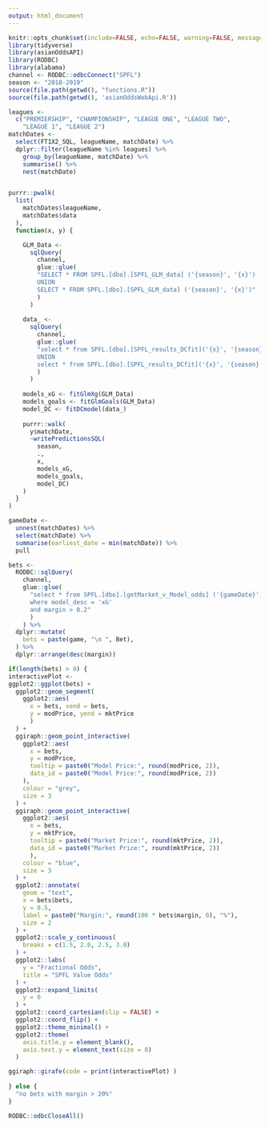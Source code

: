 ```yaml
---
output: html_document
---
```


```r
knitr::opts_chunk$set(include=FALSE, echo=FALSE, warning=FALSE, message=FALSE)
library(tidyverse)
library(asianOddsAPI)
library(RODBC)
library(alabama)
channel <- RODBC::odbcConnect("SPFL")
season <- "2018-2019"
source(file.path(getwd(), "functions.R"))
source(file.path(getwd(), 'asianOddsWebApi.R'))
```

```r
leagues <- 
  c("PREMIERSHIP", "CHAMPIONSHIP", "LEAGUE ONE", "LEAGUE TWO",
    "LEAGUE 1", "LEAGUE 2")
matchDates <-
  select(FT1X2_SQL, leagueName, matchDate) %>% 
  dplyr::filter(leagueName %in% leagues) %>% 
    group_by(leagueName, matchDate) %>% 
    summarise() %>% 
    nest(matchDate)


purrr::pwalk(
  list(
    matchDates$leagueName,
    matchDates$data
  ),
  function(x, y) {

    GLM_Data <- 
      sqlQuery(
        channel, 
        glue::glue(
        "SELECT * FROM SPFL.[dbo].[SPFL_GLM_data] ('{season}', '{x}') 
        UNION 
        SELECT * FROM SPFL.[dbo].[SPFL_GLM_data] ('{season}', '{x}')"
        )
      )
    
    data_ <- 
      sqlQuery(
        channel,
        glue::glue(
        "select * from SPFL.[dbo].[SPFL_results_DCfit]('{x}', '{season}') 
        UNION
        select * from SPFL.[dbo].[SPFL_results_DCfit]('{x}', '{season}')"
        )
      )
    
    models_xG <- fitGlmXg(GLM_Data)
    models_goals <- fitGlmGoals(GLM_Data)
    model_DC <- fitDCmodel(data_)
    
    purrr::walk(
      y$matchDate,
      ~writePredictionsSQL(
        season,
        ., 
        x, 
        models_xG, 
        models_goals, 
        model_DC)
    )
  }
)
```



```r
gameDate <-  
  unnest(matchDates) %>% 
  select(matchDate) %>% 
  summarise(earliest_date = min(matchDate)) %>%  
  pull

bets <- 
  RODBC::sqlQuery(
    channel, 
    glue::glue(
      "select * from SPFL.[dbo].[getMarket_v_Model_odds] ('{gameDate}') 
      where model_desc = 'xG' 
      and margin > 0.2"
      )
    ) %>% 
  dplyr::mutate(
    bets = paste(game, "\n ", Bet),
  ) %>% 
  dplyr::arrange(desc(margin))
```


```r
if(length(bets) > 0) {
interactivePlot <-
ggplot2::ggplot(bets) +
  ggplot2::geom_segment(
    ggplot2::aes(
      x = bets, xend = bets,
      y = modPrice, yend = mktPrice
      )
  ) +
  ggiraph::geom_point_interactive( 
    ggplot2::aes(
      x = bets,
      y = modPrice,
      tooltip = paste0("Model Price:", round(modPrice, 2)), 
      data_id = paste0("Model Price:", round(modPrice, 2))
    ), 
    colour = "grey",
    size = 3
  ) +
  ggiraph::geom_point_interactive( 
    ggplot2::aes(
      x = bets,
      y = mktPrice,
      tooltip = paste0("Market Price:", round(mktPrice, 2)), 
      data_id = paste0("Market Price:", round(mktPrice, 2))
      ), 
    colour = "blue",
    size = 3
  ) +
  ggplot2::annotate(
    geom = "text",
    x = bets$bets,
    y = 0.5,
    label = paste0("Margin:", round(100 * bets$margin, 0), "%"),
    size = 2
  ) +
  ggplot2::scale_y_continuous(
    breaks = c(1.5, 2.0, 2.5, 3.0)
  ) +
  ggplot2::labs(
    y = "Fractional Odds",
    title = "SPFL Value Odds"
  ) +
  ggplot2::expand_limits(
    y = 0
  ) + 
  ggplot2::coord_cartesian(clip = FALSE) +
  ggplot2::coord_flip() +
  ggplot2::theme_minimal() +
  ggplot2::theme(
    axis.title.y = element_blank(),
    axis.text.y = element_text(size = 8)
  )

ggiraph::girafe(code = print(interactivePlot) )
  
} else {
  "no bets with margin > 20%"
}
```


```r
RODBC::odbcCloseAll()
```

